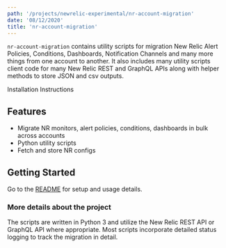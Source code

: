 ```yaml
---
path: '/projects/newrelic-experimental/nr-account-migration'
date: '08/12/2020'
title: 'nr-account-migration'
---
```


<!-- Imports must occur at the top of the file -->


`nr-account-migration` contains utility scripts for migration New Relic Alert Policies, Conditions, Dashboards, Notification Channels and many more things from one account to another.
It also includes many utility scripts client code for many New Relic REST and GraphQL APIs along with helper methods to store JSON and csv outputs.

<Link to="https://github.com/newrelic-experimental/nr-account-migration">
  Installation Instructions
</Link>

## Features

- Migrate NR monitors, alert policies, conditions, dashboards in bulk across accounts
- Python utility scripts
- Fetch and store NR configs

## Getting Started

Go to the [README](https://github.com/newrelic-experimental/nr-account-migration#readme) for setup and usage details.

### More details about the project

The scripts are written in Python 3 and utilize the New Relic REST API or GraphQL API where appropriate. Most scripts incorporate detailed status logging to track the migration in detail.
